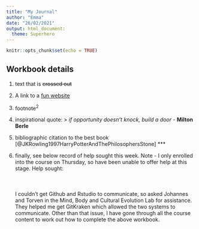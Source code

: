 ---
title: "My Journal"
author: "Emma"
date: "26/02/2021"
output: html_document:
  theme: Superhero
---

```{r setup, include=FALSE}
knitr::opts_chunk$set(echo = TRUE)
```

## Workbook details

1. text that is ~~crossed out~~
2. A link to a [fun website](windy.com)
3. footnote^2^
4. inspirational quote: 
> *if opportunity doesn't knock, build a door* - **Milton Berle** 

5. bibliographic citation to the best book [@JKRowling1997HarryPotterAndThePhilosophersStone]
***
6. finally, see below record of help sought this week. 
Note - I only enrolled into the course on Thursday, so have been unable to offer help at this stage. 
Help sought: 
<br><br><br><br>
I couldn't get Github and Rstudio to communicate, so asked Johannes and Torven in the Mind, Body and Cultural Evolution Lab for assistance. They helped me get GitKraken which allowed the two systems to communicate. Other than that issue, I have gone through all the course content to work out how to complete the above workbook. 